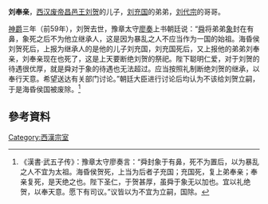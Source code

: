 '''刘奉亲'''{{BD|？||？||catIdx=L}}，[[西汉|西汉]][[废帝|废帝]][[昌邑王|昌邑王]][[刘贺|刘贺]]的儿子，[[刘充国|刘充国]]的弟弟，[[刘代宗|刘代宗]]的哥哥。

[[神爵|神爵]]三年（前59年），刘贺去世，豫章太守[[廖奏|廖奏]]上书朝廷说：“[[舜|舜]]将弟弟[[象_(传说人物)|象]]封在有鼻，象死之后不为他立继承人，这是因为暴乱之人不应当作为一国的始祖。海昏侯刘贺死后，上报为继承人的是他的儿子刘充国，刘充国死后，又上报他的弟弟刘奉亲，刘奉亲现在也死了，这是上天要断绝刘贺的祭祀。陛下聪明仁爱，对于刘贺的待遇很优厚，就是舜对于象的待遇也无法超过。应当按照礼制断绝刘贺的继承，以奉行天意。希望送达有关部门讨论。”朝廷大臣进行讨论后均认为不该给刘贺立嗣，于是海昏侯国被废除。<ref>《漢書·武五子传》：豫章太守廖奏言：“舜封象于有鼻，死不为置后，以为暴乱之人不宜为太祖。海昏侯贺死，上当为后者子充国；充国死，复上弟奉亲；奉亲复死，是天绝之也。陛下圣仁，于贺甚厚，虽舜于象无以加也。宜以礼绝贺，以奉天意。愿下有司议。”议皆以为不宜为立嗣，国除。</ref>

==參考資料==
<references />
{{漢朝人物小作品}}

[[Category:西漢宗室|Category:西漢宗室]]
